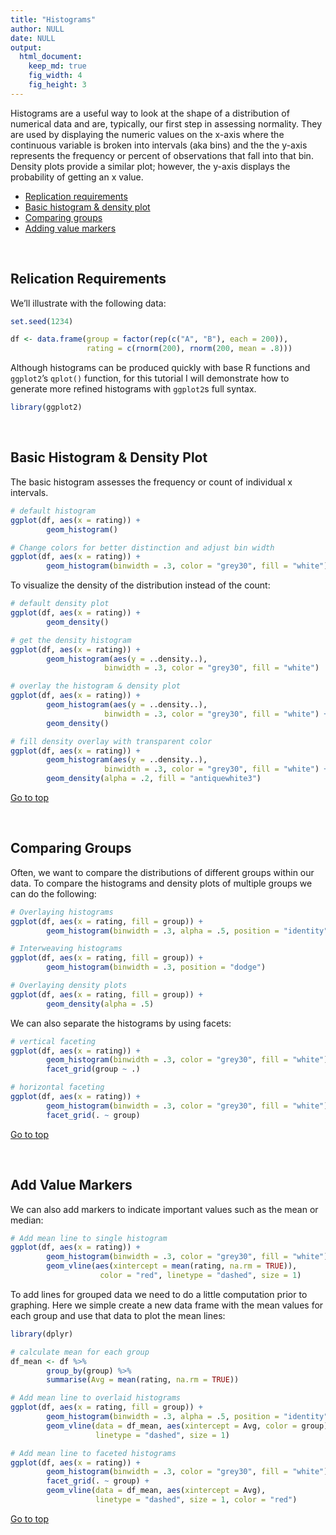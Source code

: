 ```yaml
---
title: "Histograms"
author: NULL
date: NULL
output:
  html_document:
    keep_md: true
    fig_width: 4
    fig_height: 3
---
```


Histograms are a useful way to look at the shape of a distribution of numerical data and are, typically, our first step in assessing normality. They are used by displaying the numeric values on the x-axis where the continuous variable is broken into intervals (aka bins) and the the y-axis represents the frequency or percent of observations that fall into that bin. Density plots provide a similar plot; however, the y-axis displays the probability of getting an x value.

- [Replication requirements](#replication)
- [Basic histogram & density plot](#basics)
- [Comparing groups](#groups)
- [Adding value markers](#markers)

<br>

## Relication Requirements {#replication}
We'll illustrate with the following data:

```r
set.seed(1234)

df <- data.frame(group = factor(rep(c("A", "B"), each = 200)),
                 rating = c(rnorm(200), rnorm(200, mean = .8)))
```

Although histograms can be produced quickly with base R functions and `ggplot2`'s `qplot()` function, for this tutorial I will demonstrate how to generate more refined histograms with `ggplot2`s full syntax.

```r
library(ggplot2)
```

<br>

## Basic Histogram & Density Plot {#basics}
The basic histogram assesses the frequency or count of individual x intervals. 

```r
# default histogram
ggplot(df, aes(x = rating)) +
        geom_histogram()

# Change colors for better distinction and adjust bin width
ggplot(df, aes(x = rating)) +
        geom_histogram(binwidth = .3, color = "grey30", fill = "white")
```

To visualize the density of the distribution instead of the count:

```r
# default density plot
ggplot(df, aes(x = rating)) +
        geom_density()

# get the density histogram
ggplot(df, aes(x = rating)) +
        geom_histogram(aes(y = ..density..), 
                     binwidth = .3, color = "grey30", fill = "white")

# overlay the histogram & density plot
ggplot(df, aes(x = rating)) +
        geom_histogram(aes(y = ..density..), 
                     binwidth = .3, color = "grey30", fill = "white") +
        geom_density()

# fill density overlay with transparent color
ggplot(df, aes(x = rating)) +
        geom_histogram(aes(y = ..density..), 
                     binwidth = .3, color = "grey30", fill = "white") +
        geom_density(alpha = .2, fill = "antiquewhite3")
```

<a href="#top">Go to top</a>

<br>

## Comparing Groups {#groups}
Often, we want to compare the distributions of different groups within our data.  To compare the histograms and density plots of multiple groups we can do the following:

```r
# Overlaying histograms
ggplot(df, aes(x = rating, fill = group)) +
        geom_histogram(binwidth = .3, alpha = .5, position = "identity")

# Interweaving histograms
ggplot(df, aes(x = rating, fill = group)) +
        geom_histogram(binwidth = .3, position = "dodge")

# Overlaying density plots
ggplot(df, aes(x = rating, fill = group)) +
        geom_density(alpha = .5)
```


We can also separate the histograms by using facets:

```r
# vertical faceting
ggplot(df, aes(x = rating)) +
        geom_histogram(binwidth = .3, color = "grey30", fill = "white") +
        facet_grid(group ~ .)
```

```r
# horizontal faceting
ggplot(df, aes(x = rating)) +
        geom_histogram(binwidth = .3, color = "grey30", fill = "white") +
        facet_grid(. ~ group)
```


<a href="#top">Go to top</a>

<br>

## Add Value Markers {#markers}
We can also add markers to indicate important values such as the mean or median:

```r
# Add mean line to single histogram
ggplot(df, aes(x = rating)) +
        geom_histogram(binwidth = .3, color = "grey30", fill = "white") +
        geom_vline(aes(xintercept = mean(rating, na.rm = TRUE)),
                    color = "red", linetype = "dashed", size = 1)
```

To add lines for grouped data we need to do a little computation prior to graphing.  Here we simple create a new data frame with the mean values for each group and use that data to plot the mean lines:

```r
library(dplyr)

# calculate mean for each group
df_mean <- df %>%
        group_by(group) %>%
        summarise(Avg = mean(rating, na.rm = TRUE))

# Add mean line to overlaid histograms
ggplot(df, aes(x = rating, fill = group)) +
        geom_histogram(binwidth = .3, alpha = .5, position = "identity") +
        geom_vline(data = df_mean, aes(xintercept = Avg, color = group),
                   linetype = "dashed", size = 1)
```

```r
# Add mean line to faceted histograms
ggplot(df, aes(x = rating)) +
        geom_histogram(binwidth = .3, color = "grey30", fill = "white") +
        facet_grid(. ~ group) +
        geom_vline(data = df_mean, aes(xintercept = Avg), 
                   linetype = "dashed", size = 1, color = "red")
```

<a href="#top">Go to top</a>

<br>





